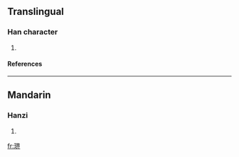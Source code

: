 ==Translingual==
===Han character===
{{Han char|rn=96|rad=玉|as=09|sn=13|four=|canj=一土田人中 (MGWOL)}}
# {{defn|Han|sort=玉09}}
====References====
{{Han ref|kx=0736.100|dkj=21092|dj=1147.140|hdz=21126.080|uh=743E|ud=29758}}

----
==Mandarin==
===Hanzi===
{{cmn-hanzi|pin=[[jiè]] (jie4)|wg=chieh<sup>4</sup>}}
# {{defn|Mandarin}}

[[fr:琾]]